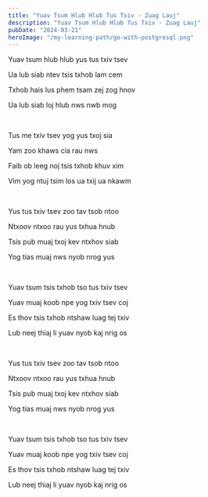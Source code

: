 ```yaml
---
title: "Yuav Tsum Hlub Hlub Tus Txiv - Zuag Lauj"
description: "Yuav Tsum Hlub Hlub Tus Txiv - Zuag Lauj"
pubDate: "2024-03-21"
heroImage: "/my-learning-path/go-with-postgresql.png"
---
```


Yuav tsum hlub hlub yus tus txiv tsev

Ua lub siab ntev tsis txhob lam cem

Txhob hais lus phem tsam zej zog hnov

Ua lub siab loj hlub nws nwb mog

<br />

Tus me txiv tsev yog yus txoj sia

Yam zoo khaws cia rau nws

Faib ob leeg noj tsis txhob khuv xim

Vim yog ntuj tsim los ua txij ua nkawm

<br />

Yus tus txiv tsev zoo tav tsob ntoo

Ntxoov ntxoo rau yus txhua hnub

Tsis pub muaj txoj kev ntxhov siab

Yog tias muaj nws nyob nrog yus

<br />

Yuav tsum tsis txhob tso tus txiv tsev

Yuav muaj koob npe yog txiv tsev coj

Es thov tsis txhob ntshaw luag tej txiv

Lub neej thiaj li yuav nyob kaj nrig os

<br />

Yus tus txiv tsev zoo tav tsob ntoo

Ntxoov ntxoo rau yus txhua hnub

Tsis pub muaj txoj kev ntxhov siab

Yog tias muaj nws nyob nrog yus

<br />

Yuav tsum tsis txhob tso tus txiv tsev

Yuav muaj koob npe yog txiv tsev coj

Es thov tsis txhob ntshaw luag tej txiv

Lub neej thiaj li yuav nyob kaj nrig os
